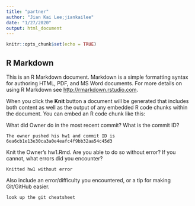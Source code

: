 ```yaml
---
title: "partner"
author: "Jian Kai Lee;jiankailee"
date: "1/27/2020"
output: html_document
---
```


```r
knitr::opts_chunk$set(echo = TRUE)
```

## R Markdown

This is an R Markdown document. Markdown is a simple formatting syntax for authoring HTML, PDF, and MS Word documents. For more details on using R Markdown see <http://rmarkdown.rstudio.com>.

When you click the **Knit** button a document will be generated that includes both content as well as the output of any embedded R code chunks within the document. You can embed an R code chunk like this:


What did Owner do in the most recent commit? What is the commit ID?
```
The owner pushed his hw1 and commit ID is 6ea6cb1e13e30ca3a0e4eafc4f9bb32aa54c45d3
```
Knit the Owner’s hw1.Rmd. Are you able to do so without error? If you cannot, what errors did you encounter?
```
Knitted hw1 without error
```
Also include an error/difficulty you encountered, or a tip for making Git/GitHub easier.
```
look up the git cheatsheet 
```
